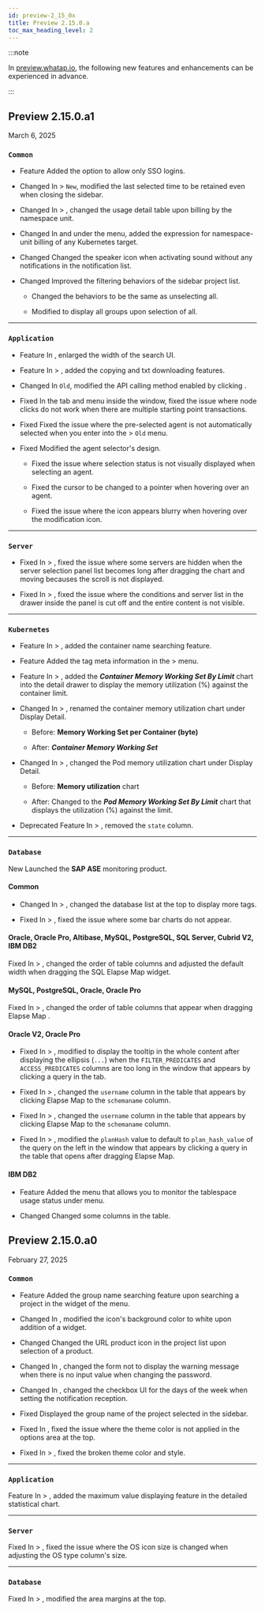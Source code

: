 ```yaml
---
id: preview-2_15_0x
title: Preview 2.15.0.a
toc_max_heading_level: 2
---
```


<head>
<meta name="robots" content="noindex, nofollow"/>
</head>

:::note

In [preview.whatap.io](https://preview.whatap.io), the following new features and enhancements can be experienced in advance. 

:::

## Preview 2.15.0.a1

March 6, 2025

<div class='indentTab'>

### `Common`

- <Status priority='1'>Feature</Status> Added the option to allow only SSO logins.

- <Status priority='1'>Changed</Status> In <Cmdname sid="side_analysis" className="uitext" /> &gt; <Cmdname sid="side_metricsChart" className="uitext" /> <code class="newfunc">New</code>, modified the last selected time to be retained even when closing the sidebar.

- <Status priority='1'>Changed</Status> In <Cmdname sid="side_myUsage" className="uitext" /> &gt; <Cmdname sid="side_adminMetering" className="uitext" />, changed the usage detail table upon billing by the namespace unit.

- <Status priority='1'>Changed</Status> In <Cmdname sid="side_paymentHistory" className="uitext" /> and <Cmdname sid="side_billingPreview" className="uitext" /> under the <Cmdname sid="side_myUsage" className="uitext" /> menu, added the expression for namespace-unit billing of any Kubernetes target.

- <Status priority='1'>Changed</Status> Changed the speaker icon when activating sound without any notifications in the notification list.

- <Status priority='1'>Changed</Status> Improved the filtering behaviors of the sidebar project list.

  - Changed the behaviors to be the same as unselecting all.

  - Modified to display all groups upon selection of all.

---

### `Application`

- <Status priority='1'>Feature</Status> In <Cmdname sid="side_agentsConfiguration" className="uitext" />, enlarged the width of the search UI.

- <Status priority='1'>Feature</Status> In <Cmdname sid="side_agentsConfiguration" className="uitext" /> &gt; <Cmdname sid="side_loadedClasses" className="uitext" />, added the <Cmdname sid="TTL08085" className="uitext" /> copying and txt downloading features.

- <Status priority='1'>Changed</Status> In <Cmdname sid="side_agentSettingOld" className="uitext" /> <code class='oldfunc'>Old</code>, modified the API calling method enabled by clicking <Cmdname sid="apply_all" className="uitext" />.

- <Status priority='0'>Fixed</Status> In the <Cmdname sid="TTL06377" className="uitext" /> tab and <Cmdname sid="side_multi_server_tx_trace" className="uitext" /> menu inside the <Cmdname sid="TTL06209" className="uitext" /> window, fixed the issue where node clicks do not work when there are multiple starting point transactions.

- <Status priority='0'>Fixed</Status> Fixed the issue where the pre-selected agent is not automatically selected when you enter into the <Cmdname sid="side_agentsConfiguration" className="uitext" /> &gt; <Cmdname sid="side_agentSettingOld" className="uitext" /> <code class="oldfunc">Old</code> menu.

- <Status priority='0'>Fixed</Status> Modified the agent selector's design.

  - Fixed the issue where selection status is not visually displayed when selecting an agent.

  - Fixed the cursor to be changed to a pointer when hovering over an agent.

  - Fixed the issue where the icon appears blurry when hovering over the modification icon.

---

### `Server`

- <Status priority='0'>Fixed</Status> In <Cmdname sid="side_dashboard" className="uitext" /> &gt; <Cmdname sid="sms_resource_board" className="uitext" />, fixed the issue where some servers are hidden when the server selection panel list becomes long after dragging the <Cmdname sid="side_resourceMap" className="uitext" /> chart and moving <Cmdname sid="side_resourceMap" className="uitext" /> becauses the scroll is not displayed.

- <Status priority='0'>Fixed</Status> In <Cmdname sid="side_serverList" className="uitext" /> &gt; <Cmdname sid="side_serverDetail" className="uitext" />, fixed the issue where the conditions and server list in the <Cmdname sid="server_alert_list" className="uitext" /> drawer inside the <Cmdname sid="server_info" className="uitext" /> panel is cut off and the entire content is not visible.

---

### `Kubernetes`

- <Status priority='1'>Feature</Status> In <Cmdname sid="side_container" className="uitext" /> &gt; <Cmdname sid="side_oomContainer" className="uitext" />, added the container name searching feature.

- <Status priority='1'>Feature</Status> Added the tag meta information in the <Cmdname sid="side_container" className="uitext" /> &gt; <Cmdname sid="side_oomContainer" className="uitext" /> menu.

- <Status priority='1'>Feature</Status> In <Cmdname sid="side_container" className="uitext" /> &gt; <Cmdname sid="side_oomContainer" className="uitext" />, added the ***Container Memory Working Set By Limit*** chart into the detail drawer to display the memory utilization (%) against the container limit.

- <Status priority='1'>Changed</Status> In <Cmdname sid="side_container" className="uitext" /> &gt; <Cmdname sid="side_oomContainer" className="uitext" />, renamed the container memory utilization chart under Display Detail.

  - Before: **Memory Working Set per Container (byte)**

  - After: ***Container Memory Working Set***

- <Status priority='1'>Changed</Status> In <Cmdname sid="side_container" className="uitext" /> &gt; <Cmdname sid="side_oomContainer" className="uitext" />, changed the Pod memory utilization chart under Display Detail.

  - Before: **Memory utilization** chart

  - After: Changed to the ***Pod Memory Working Set By Limit*** chart that displays the utilization (%) against the limit.

- <Status priority='1'>Deprecated</Status> <Status priority='1'>Feature</Status> In <Cmdname sid="side_container" className="uitext" /> &gt; <Cmdname sid="side_oomContainer" className="uitext" />, removed the `state` column.

---

### `Database`

<Status priority='1'>New</Status> Launched the **SAP ASE** monitoring product.

#### Common

- <Status priority='1'>Changed</Status> In <Cmdname sid="side_dashboard" className="uitext" /> &gt; <Cmdname sid="side_dbMonitoring" className="uitext" />, changed the database list at the top to display more tags.

- <Status priority='0'>Fixed</Status> In <Cmdname sid="side_analysis" className="uitext" /> &gt; <Cmdname sid="side_dbLockTree" className="uitext" />, fixed the issue where some bar charts do not appear.

#### Oracle, Oracle Pro, Altibase, MySQL, PostgreSQL, SQL Server, Cubrid V2, IBM DB2

<Status priority='0'>Fixed</Status> In <Cmdname sid="side_dashboard" className="uitext" /> &gt; <Cmdname sid="side_multiInstance" className="uitext" />, changed the order of table columns and adjusted the default width when dragging the <UI>SQL Elapse Map</UI> widget.

#### MySQL, PostgreSQL, Oracle, Oracle Pro

<Status priority='0'>Fixed</Status> In <Cmdname sid="side_dashboard" className="uitext" /> &gt; <Cmdname sid="side_flexboard" className="uitext" />, changed the order of table columns that appear when dragging <UI>Elapse Map</UI> .

#### Oracle V2, Oracle Pro

- <Status priority='0'>Fixed</Status> In <Cmdname sid="side_dashboard" className="uitext" /> &gt; <Cmdname sid="side_dbMonitoring" className="uitext" />, modified to display the tooltip in the whole content after displaying the ellipsis (`...`) when ​​the `FILTER_PREDICATES` and `ACCESS_PREDICATES` columns are too long in the <Cmdname sid="TTL06224" className="uitext" /> window that appears by clicking a query in the <Cmdname sid="active_sessions" className="uitext" /> tab.

- <Status priority='0'>Fixed</Status> In <Cmdname sid="side_dashboard" className="uitext" /> &gt; <Cmdname sid="side_flexboard" className="uitext" />, changed the `username` column in the table that appears by clicking <UI>Elapse Map</UI> to the `schemaname` column.

- <Status priority='0'>Fixed</Status> In <Cmdname sid="side_dashboard" className="uitext" /> &gt; <Cmdname sid="side_multiInstance" className="uitext" />, changed the `username` column in the table that appears by clicking <UI>Elapse Map</UI> to the `schemaname` column.

- <Status priority='0'>Fixed</Status> In <Cmdname sid="side_dashboard" className="uitext" /> &gt; <Cmdname sid="side_multiInstance" className="uitext" />, modified the `planHash` value to default to `plan_hash_value` of the query on the left in the <Cmdname sid="TTL06224" className="uitext" /> window that appears by clicking a query in the table that opens after dragging <UI>Elapse Map</UI>.

#### IBM DB2

- <Status priority='1'>Feature</Status> Added the <Cmdname sid="side_tableSpace" className="uitext" /> menu that allows you to monitor the tablespace usage status under <Cmdname sid="side_reportStat" className="uitext" /> menu.

- <Status priority='1'>Changed</Status> Changed some columns in the <Cmdname sid="lock_tree" className="uitext" /> table.

</div>

## Preview 2.15.0.a0

February 27, 2025

<div class='indentTab'>

### `Common`

- <Status priority='1'>Feature</Status> Added the group name searching feature upon searching a project in the widget of the <Cmdname sid="side_flexboard" className="uitext" /> menu.

- <Status priority='1'>Changed</Status> In <Cmdname sid="side_flexboard" className="uitext" />, modified the icon's background color to white upon addition of a widget.

- <Status priority='1'>Changed</Status> Changed the URL product icon in the project list upon selection of a product.

- <Status priority='1'>Changed</Status> In <Cmdname sid="side_accountManagement" className="uitext" />, changed the form not to display the warning message when there is no input value when changing the password.

- <Status priority='1'>Changed</Status> In <Cmdname sid="side_accountManagement" className="uitext" />, changed the checkbox UI for the days of the week when setting the notification reception.

- <Status priority='0'>Fixed</Status> Displayed the group name of the project selected in the sidebar.

- <Status priority='0'>Fixed</Status> In <Cmdname sid="side_report" className="uitext" />, fixed the issue where the theme color is not applied in the options area at the top.

- <Status priority='0'>Fixed</Status> In <Cmdname sid="side_management" className="uitext" /> &gt; <Cmdname sid="side_maintenancePlan" className="uitext" />, fixed the broken theme color and style.

---

### `Application`

<Status priority='1'>Feature</Status> In <Cmdname sid="side_statistics" className="uitext" /> &gt; <Cmdname sid="side_tx" className="uitext" />, added the maximum value displaying feature in the detailed statistical chart.

---

### `Server`

<Status priority='0'>Fixed</Status> In <Cmdname sid="side_serverList" className="uitext" /> &gt; <Cmdname sid="side_serverInventory" className="uitext" />, fixed the issue where the OS icon size is changed when adjusting the OS type column's size.

---

### `Database`

<Status priority='0'>Fixed</Status> In <Cmdname sid="side_dashboard" className="uitext" /> &gt; <Cmdname sid="side_multiInstance" className="uitext" />, modified the area margins at the top.

</div>

